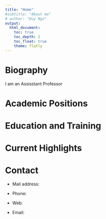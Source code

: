 ```yaml
---
title: "Home"
#subtitle: "About me"
# author: "Duy Ngo"
output: 
  html_document:
    toc: true
    toc_depth: 2
    toc_float: true
    theme: flatly
---
```


Biography
====================================================================================

I am an Assisstant Professor


Academic Positions
====================================================================================


Education and Training
====================================================================================


Current Highlights
====================================================================================


Contact 
=====================================================================================

- Mail address:

- Phone:

- Web:

- Email:


